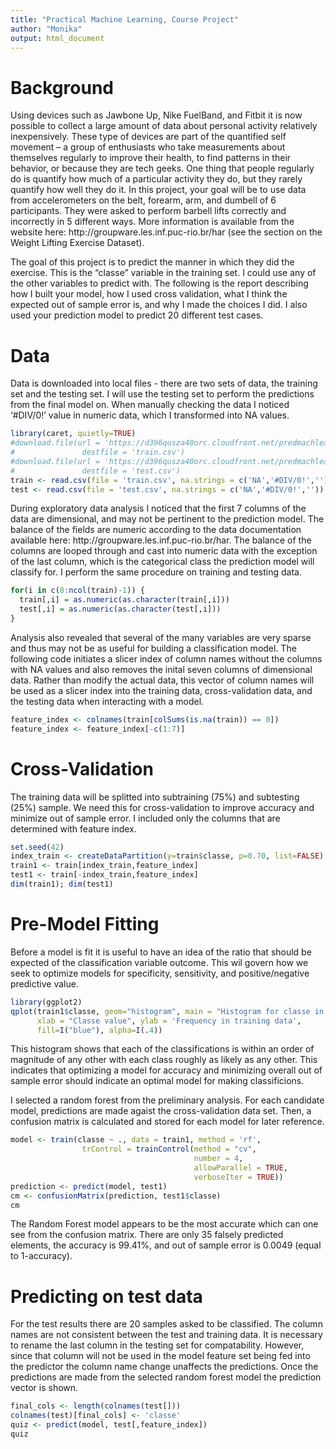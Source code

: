```yaml
---
title: "Practical Machine Learning, Course Project"
author: "Monika"
output: html_document
---
```


# Background

Using devices such as Jawbone Up, Nike FuelBand, and Fitbit it is now possible to collect a large amount of data about personal activity relatively inexpensively. These type of devices are part of the quantified self movement – a group of enthusiasts who take measurements about themselves regularly to improve their health, to find patterns in their behavior, or because they are tech geeks. One thing that people regularly do is quantify how much of a particular activity they do, but they rarely quantify how well they do it. In this project, your goal will be to use data from accelerometers on the belt, forearm, arm, and dumbell of 6 participants. They were asked to perform barbell lifts correctly and incorrectly in 5 different ways. More information is available from the website here: http://groupware.les.inf.puc-rio.br/har (see the section on the Weight Lifting Exercise Dataset).

The goal of this project is to predict the manner in which they did the exercise. This is the "classe" variable in the training set. I could use any of the other variables to predict with. The following is the report describing how I built your model, how I used cross validation, what I think the expected out of sample error is, and why I made the choices I did. I also used your prediction model to predict 20 different test cases. 


# Data

Data is downloaded into local files - there are two sets of data, the training set and the testing set. I will use the testing set to perform the predictions from the final model on. When manually checking the data I noticed '#DIV/0!' value in numeric data, which I transformed into NA values.

```r
library(caret, quietly=TRUE)
#download.file(url = 'https://d396qusza40orc.cloudfront.net/predmachlearn/pml-training.csv', 
#               destfile = 'train.csv')
#download.file(url = 'https://d396qusza40orc.cloudfront.net/predmachlearn/pml-testing.csv', 
#               destfile = 'test.csv')
train <- read.csv(file = 'train.csv', na.strings = c('NA','#DIV/0!',''))
test <- read.csv(file = 'test.csv', na.strings = c('NA','#DIV/0!',''))
```

During exploratory data analysis I noticed that the first 7 columns of the data are dimensional, and may not be pertinent to the prediction model. The balance of the fields are numeric according to the data documentation available here: http://groupware.les.inf.puc-rio.br/har. The balance of the columns are looped through and cast into numeric data with the exception of the last column, which is the categorical class the prediction model will classify for. I perform the same procedure on training and testing data.

```r
for(i in c(8:ncol(train)-1)) {
  train[,i] = as.numeric(as.character(train[,i]))
  test[,i] = as.numeric(as.character(test[,i]))
}
```

Analysis also revealed that several of the many variables are very sparse and thus may not be as useful for building a classification model. The following code initiates a slicer index of column names without the columns with NA values and also removes the inital seven columns of dimensional data. Rather than modify the actual data, this vector of column names will be used as a slicer index into the training data, cross-validation data, and the testing data when interacting with a model.

```r
feature_index <- colnames(train[colSums(is.na(train)) == 0])
feature_index <- feature_index[-c(1:7)]
```

# Cross-Validation

The training data will be splitted into subtraining (75%) and subtesting (25%) sample. We need this for cross-validation to improve accuracy and minimize out of sample error. I included only the columns that are determined with feature index.

```r
set.seed(42)
index_train <- createDataPartition(y=train$classe, p=0.70, list=FALSE)
train1 <- train[index_train,feature_index]
test1 <- train[-index_train,feature_index]
dim(train1); dim(test1)
```

# Pre-Model Fitting

Before a model is fit it is useful to have an idea of the ratio that should be expected of the classification variable outcome. This wil govern how we seek to optimize models for specificity, sensitivity, and positive/negative predictive value.

```r
library(ggplot2)
qplot(train1$classe, geom="histogram", main = "Histogram for classe in training data", 
      xlab = "Classe value", ylab = 'Frequency in training data',
      fill=I("blue"), alpha=I(.4))
```

This histogram shows that each of the classifications is within an order of magnitude of any other with each class roughly as likely as any other. This indicates that optimizing a model for accuracy and minimizing overall out of sample error should indicate an optimal model for making classificions.

I selected a random forest from the preliminary analysis. For each candidate model, predictions are made agaist the cross-validation data set. Then, a confusion matrix is calculated and stored for each model for later reference.

```r
model <- train(classe ~ ., data = train1, method = 'rf', 
                trControl = trainControl(method = "cv", 
                                         number = 4, 
                                         allowParallel = TRUE, 
                                         verboseIter = TRUE))
prediction <- predict(model, test1)
cm <- confusionMatrix(prediction, test1$classe)
cm
```

The Random Forest model appears to be the most accurate which can one see from the confusion matrix. There are only 35 falsely predicted elements, the accuracy is 99.41%, and out of sample error is 0.0049 (equal to 1-accuracy).


# Predicting on test data
For the test results there are 20 samples asked to be classified. The column names are not consistent between the test and training data. It is necessary to rename the last column in the testing set for compatability. However, since that column will not be used in the model feature set being fed into the predictor the column name change unaffects the predictions. Once the predictions are made from the selected random forest model the prediction vector is shown.

```r
final_cols <- length(colnames(test[]))
colnames(test)[final_cols] <- 'classe'
quiz <- predict(model, test[,feature_index])
quiz
```